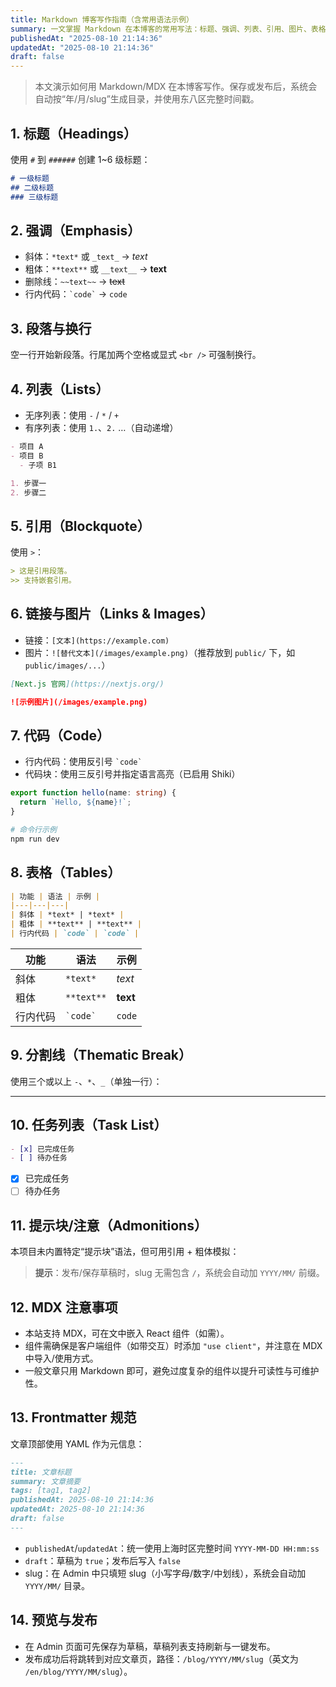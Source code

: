 ```yaml
---
title: Markdown 博客写作指南（含常用语法示例）
summary: 一文掌握 Markdown 在本博客的常用写法：标题、强调、列表、引用、图片、表格、代码块、提示块等，附 MDX 注意事项。
publishedAt: "2025-08-10 21:14:36"
updatedAt: "2025-08-10 21:14:36"
draft: false
---
```


> 本文演示如何用 Markdown/MDX 在本博客写作。保存或发布后，系统会自动按“年/月/slug”生成目录，并使用东八区完整时间戳。

## 1. 标题（Headings）

使用 `#` 到 `######` 创建 1~6 级标题：

```md
# 一级标题
## 二级标题
### 三级标题
```

## 2. 强调（Emphasis）

- 斜体：`*text*` 或 `_text_` → *text*
- 粗体：`**text**` 或 `__text__` → **text**
- 删除线：`~~text~~` → ~~text~~
- 行内代码：`` `code` `` → `code`

## 3. 段落与换行

空一行开始新段落。行尾加两个空格或显式 `<br />` 可强制换行。

## 4. 列表（Lists）

- 无序列表：使用 `-` / `*` / `+`
- 有序列表：使用 `1.`、`2.` …（自动递增）

```md
- 项目 A
- 项目 B
  - 子项 B1

1. 步骤一
2. 步骤二
```

## 5. 引用（Blockquote）

使用 `>`：

```md
> 这是引用段落。
>> 支持嵌套引用。
```

## 6. 链接与图片（Links & Images）

- 链接：`[文本](https://example.com)`
- 图片：`![替代文本](/images/example.png)`（推荐放到 `public/` 下，如 `public/images/...`）

```md
[Next.js 官网](https://nextjs.org/)

![示例图片](/images/example.png)
```

## 7. 代码（Code）

- 行内代码：使用反引号 `` `code` ``
- 代码块：使用三反引号并指定语言高亮（已启用 Shiki）

```ts
export function hello(name: string) {
  return `Hello, ${name}!`;
}
```

```bash
# 命令行示例
npm run dev
```

## 8. 表格（Tables）

```md
| 功能 | 语法 | 示例 |
|---|---|---|
| 斜体 | *text* | *text* |
| 粗体 | **text** | **text** |
| 行内代码 | `code` | `code` |
```

| 功能 | 语法 | 示例 |
|---|---|---|
| 斜体 | `*text*` | *text* |
| 粗体 | `**text**` | **text** |
| 行内代码 | `` `code` `` | `code` |

## 9. 分割线（Thematic Break）

使用三个或以上 `-`、`*`、`_`（单独一行）：

---

## 10. 任务列表（Task List）

```md
- [x] 已完成任务
- [ ] 待办任务
```

- [x] 已完成任务
- [ ] 待办任务

## 11. 提示块/注意（Admonitions）

本项目未内置特定“提示块”语法，但可用引用 + 粗体模拟：

> **提示**：发布/保存草稿时，slug 无需包含 `/`，系统会自动加 `YYYY/MM/` 前缀。

## 12. MDX 注意事项

- 本站支持 MDX，可在文中嵌入 React 组件（如需）。
- 组件需确保是客户端组件（如带交互）时添加 `"use client"`，并注意在 MDX 中导入/使用方式。
- 一般文章只用 Markdown 即可，避免过度复杂的组件以提升可读性与可维护性。

## 13. Frontmatter 规范

文章顶部使用 YAML 作为元信息：

```md
---
title: 文章标题
summary: 文章摘要
tags: [tag1, tag2]
publishedAt: 2025-08-10 21:14:36
updatedAt: 2025-08-10 21:14:36
draft: false
---
```

- `publishedAt`/`updatedAt`：统一使用上海时区完整时间 `YYYY-MM-DD HH:mm:ss`
- `draft`：草稿为 `true`；发布后写入 `false`
- slug：在 Admin 中只填短 slug（小写字母/数字/中划线），系统会自动加 `YYYY/MM/` 目录。

## 14. 预览与发布

- 在 Admin 页面可先保存为草稿，草稿列表支持刷新与一键发布。
- 发布成功后将跳转到对应文章页，路径：`/blog/YYYY/MM/slug`（英文为 `/en/blog/YYYY/MM/slug`）。
